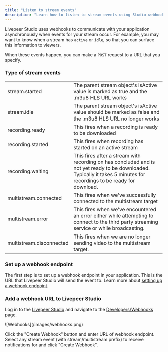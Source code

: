 ```yaml
---
title: "Listen to stream events"
description: "Learn how to listen to stream events using Studio webhooks"
---
```


Livepeer Studio uses webhooks to communicate with your application
asynchronously when events for your stream occur. For example, you may want to
know when a stream has `active` or `idle`, so that you can surface this
information to viewers.

When these events happen, you can make a `POST` request
to a URL that you specify.

### Type of stream events

|                          |                                                                                                                                                                        |
| ------------------------ | ---------------------------------------------------------------------------------------------------------------------------------------------------------------------- |
| stream.started           | The parent stream object's isActive value is marked as true and the .m3u8 HLS URL works                                                                                |
| stream.idle              | The parent stream object's isActive value should be marked as false and the .m3u8 HLS URL no longer works                                                              |
| recording.ready          | This fires when a recording is ready to be downloaded                                                                                                                  |
| recording.started        | This fires when recording has started on an active stream                                                                                                              |
| recording.waiting        | This fires after a stream with recording on has concluded and is not yet ready to be downloaded. Typically it takes 5 minutes for recordings to be ready for download. |
| multistream.connected    | This fires when we've successfully connected to the multistream target                                                                                                 |
| multistream.error        | This fires when we've encountered an error either while attempting to connect to the third party streaming service or while broadcasting.                              |
| multistream.disconnected | This fires when we are no longer sending video to the multistream target.                                                                                              |

### Set up a webhook endpoint

The first step is to set up a webhook endpoint in your application. This is the URL that Livepeer Studio will send the event to. Learn more about [setting up a webhook endpoint](/developers/guides/setup-and-listen-to-webhooks).

### Add a webhook URL to Livepeer Studio

Log in to the [Livepeer Studio](https://studio.livepeer.org/) and navigate to the [Developers/Webhooks](https://livepeer.studio/dashboard/developers/webhooks) page.

<Frame>![Webhooks](/images/webhooks.png)</Frame>

Click the "Create Webhook" button and enter URL of webhook endpoint. Select any stream event (with stream/multistream prefix) to receive notifications for and click "Create Webhook".

